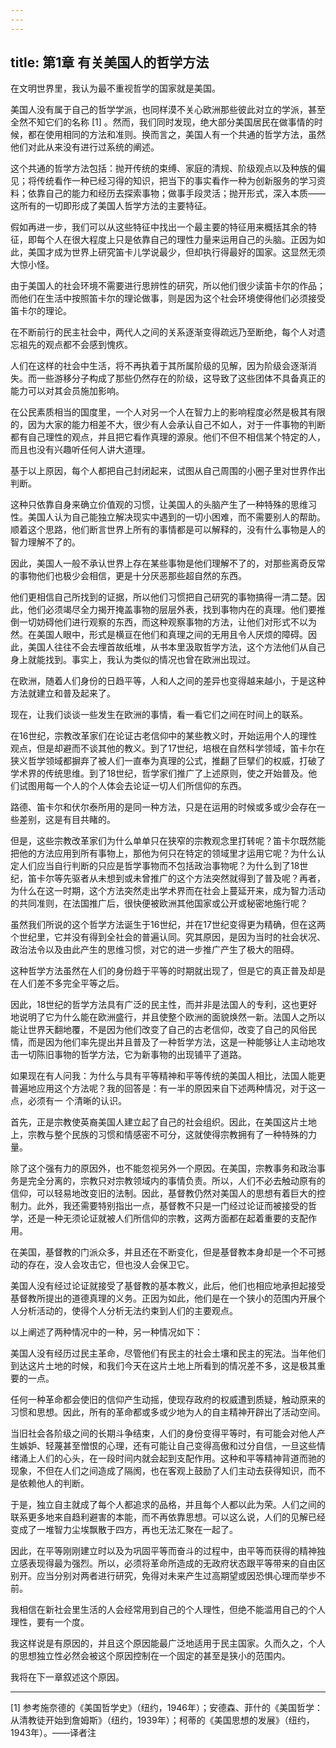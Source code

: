 ```yaml
---
---
---
```

title: 第1章 有关美国人的哲学方法
---

在文明世界里，我认为最不重视哲学的国家就是美国。

美国人没有属于自己的哲学学派，也同样漠不关心欧洲那些彼此对立的学派，甚至全然不知它们的名称 [1] 。然而，我们同时发现，绝大部分美国居民在做事情的时候，都在使用相同的方法和准则。换而言之，美国人有一个共通的哲学方法，虽然他们对此从来没有进行过系统的阐述。

这个共通的哲学方法包括：抛开传统的束缚、家庭的清规、阶级观点以及种族的偏见；将传统看作一种已经习得的知识，把当下的事实看作一种为创新服务的学习资料；依靠自己的能力和经历去探索事物；做事手段灵活；抛开形式，深入本质——这所有的一切即形成了美国人哲学方法的主要特征。

假如再进一步，我们可以从这些特征中找出一个最主要的特征用来概括其余的特征，即每个人在很大程度上只是依靠自己的理性力量来运用自己的头脑。正因为如此，美国才成为世界上研究笛卡儿学说最少，但却执行得最好的国家。这显然无须大惊小怪。

由于美国人的社会环境不需要进行思辨性的研究，所以他们很少读笛卡尔的作品；而他们在生活中按照笛卡尔的理论做事，则是因为这个社会环境使得他们必须接受笛卡尔的理论。

在不断前行的民主社会中，两代人之间的关系逐渐变得疏远乃至断绝，每个人对遗忘祖先的观点都不会感到愧疚。

人们在这样的社会中生活，将不再执着于其所属阶级的见解，因为阶级会逐渐消失。而一些游移分子构成了那些仍然存在的阶级，这导致了这些团体不具备真正的能力可以对其会员施加影响。

在公民素质相当的国度里，一个人对另一个人在智力上的影响程度必然是极其有限的，因为大家的能力相差不大，很少有人会承认自己不如人，对于一件事物的判断都有自己理性的观点，并且把它看作真理的源泉。他们不但不相信某个特定的人，而且也没有兴趣听任何人讲大道理。

基于以上原因，每个人都把自己封闭起来，试图从自己周围的小圈子里对世界作出判断。

这种只依靠自身来确立价值观的习惯，让美国人的头脑产生了一种特殊的思维习性。美国人认为自己能独立解决现实中遇到的一切小困难，而不需要别人的帮助。顺着这个思路，他们断言世界上所有的事情都是可以解释的，没有什么事物是人的智力理解不了的。

因此，美国人一般不承认世界上存在某些事物是他们理解不了的，对那些离奇反常的事物他们也极少会相信，更是十分厌恶那些超自然的东西。

他们更相信自己所找到的证据，所以他们习惯把自己研究的事物搞得一清二楚。因此，他们必须竭尽全力揭开掩盖事物的层层外表，找到事物内在的真理。他们要推倒一切妨碍他们进行观察的东西，而这种观察事物的方法，让他们对形式不以为然。在美国人眼中，形式是横亘在他们和真理之间的无用且令人厌烦的障碍。因此，美国人往往不会去埋首故纸堆，从书本里汲取哲学方法，这个方法他们从自己身上就能找到。事实上，我认为类似的情况也曾在欧洲出现过。

在欧洲，随着人们身份的日趋平等，人和人之间的差异也变得越来越小，于是这种方法就建立和普及起来了。

现在，让我们谈谈一些发生在欧洲的事情，看一看它们之间在时间上的联系。

在16世纪，宗教改革家们在论证古老信仰中的某些教义时，开始运用个人的理性观点，但是却避而不谈其他的教义。到了17世纪，培根在自然科学领域，笛卡尔在狭义哲学领域都摒弃了被人们一直奉为真理的公式，推翻了巨擘们的权威，打破了学术界的传统思维。到了18世纪，哲学家们推广了上述原则，使之开始普及。他们试图用每一个人的个人体会去论证一切人们所信仰的东西。

路德、笛卡尔和伏尔泰所用的是同一种方法，只是在运用的时候或多或少会存在一些差别，这是有目共睹的。

但是，这些宗教改革家们为什么单单只在狭窄的宗教观念里打转呢？笛卡尔既然能把他的方法应用到所有事物上，那他为何只在特定的领域里才运用它呢？为什么认定人们应当自行判断的只应是哲学事物而不包括政治事物呢？为什么到了18世纪，笛卡尔等先驱者从未想到或未曾推广的这个方法突然就得到了普及呢？再者，为什么在这一时期，这个方法突然走出学术界而在社会上蔓延开来，成为智力活动的共同准则，在法国推广后，很快便被欧洲其他国家或公开或秘密地施行呢？

虽然我们所说的这个哲学方法诞生于16世纪，并在17世纪变得更为精确，但在这两个世纪里，它并没有得到全社会的普遍认同。究其原因，是因为当时的社会状况、政治法令以及由此产生的思维习惯，对它的进一步推广产生了极大的阻碍。

这种哲学方法虽然在人们的身份趋于平等的时期就出现了，但是它的真正普及却是在人们差不多完全平等之后。

因此，18世纪的哲学方法具有广泛的民主性，而并非是法国人的专利，这也更好地说明了它为什么能在欧洲盛行，并且使整个欧洲的面貌焕然一新。法国人之所以能让世界天翻地覆，不是因为他们改变了自己的古老信仰，改变了自己的风俗民情，而是因为他们率先提出并且普及了一种哲学方法，这是一种能够让人主动地攻击一切陈旧事物的哲学方法，它为新事物的出现铺平了道路。

如果现在有人问我：为什么与具有平等精神和平等传统的美国人相比，法国人能更普遍地应用这个方法呢？我的回答是：有一半的原因来自下述两种情况，对于这一点，必须有一 个清晰的认识。

首先，正是宗教使英裔美国人建立起了自己的社会组织。因此，在美国这片土地上，宗教与整个民族的习惯和情感密不可分，这就使得宗教拥有了一种特殊的力量。

除了这个强有力的原因外，也不能忽视另外一个原因。在美国，宗教事务和政治事务是完全分离的，宗教只对宗教领域内的事情负责。所以，人们不必去触动原有的信仰，可以轻易地改变旧的法制。因此，基督教仍然对美国人的思想有着巨大的控制力。此外，我还需要特别指出一点，基督教不只是一门经过论证而被接受的哲学，还是一种无须论证就被人们所信仰的宗教，这两方面都在起着重要的支配作用。

在美国，基督教的门派众多，并且还在不断变化，但是基督教本身却是一个不可撼动的存在，没人会攻击它，但也没人会保卫它。

美国人没有经过论证就接受了基督教的基本教义，此后，他们也相应地承担起接受基督教所提出的道德真理的义务。正因为如此，他们是在一个狭小的范围内开展个人分析活动的，使得个人分析无法约束到人们的主要观点。

以上阐述了两种情况中的一种，另一种情况如下：

美国人没有经历过民主革命，尽管他们有民主的社会土壤和民主的宪法。当年他们到达这片土地的时候，和我们今天在这片土地上所看到的情况差不多，这是极其重要的一点。

任何一种革命都会使旧的信仰产生动摇，使现存政府的权威遭到质疑，触动原来的习惯和思想。因此，所有的革命都或多或少地为人的自主精神开辟出了活动空间。

当旧社会各阶级之间的长期斗争结束，人们的身份变得平等时，有可能会对他人产生嫉妒、轻蔑甚至憎恨的心理，还有可能让自己变得高傲和过分自信，一旦这些情绪涌上人们的心头，在一段时间内就会起到支配作用。这种和平等精神背道而驰的现象，不但在人们之间造成了隔阂，也在客观上鼓励了人们主动去获得知识，而不是依赖他人的判断。

于是，独立自主就成了每个人都追求的品格，并且每个人都以此为荣。人们之间的联系更多地来自趋利避害的本能，而不再依靠思想。可以这么说，人们的见解已经变成了一堆智力尘埃飘散于四方，再也无法汇聚在一起了。

因此，在平等刚刚建立时以及为巩固平等而奋斗的过程中，由平等而获得的精神独立感表现得最为强烈。所以，必须将革命所造成的无政府状态跟平等带来的自由区别开。应当分别对两者进行研究，免得对未来产生过高期望或因恐惧心理而举步不前。

我相信在新社会里生活的人会经常用到自己的个人理性，但绝不能滥用自己的个人理性，要有一个度。

我这样说是有原因的，并且这个原因能最广泛地适用于民主国家。久而久之，个人的思想独立性必然会被这个原因控制在一个固定的甚至是狭小的范围内。

我将在下一章叙述这个原因。



* * *



[1] 参考施奈德的《美国哲学史》（纽约，1946年）；安德森、菲什的《美国哲学：从清教徒开始到詹姆斯》（纽约，1939年）；柯蒂的《美国思想的发展》（纽约，1943年）。——译者注